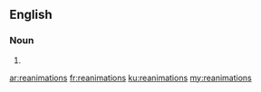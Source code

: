 ==English==

===Noun===
{{head|en|plural}}

# {{plural of|reanimation|lang=en|nocat=1}}

[[ar:reanimations]]
[[fr:reanimations]]
[[ku:reanimations]]
[[my:reanimations]]